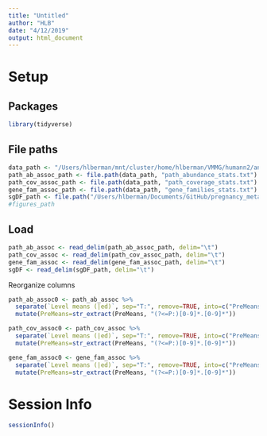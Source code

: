 ```yaml
---
title: "Untitled"
author: "HLB"
date: "4/12/2019"
output: html_document
---
```


# Setup
## Packages
```r
library(tidyverse)
```

## File paths
```r
data_path <- "/Users/hlberman/mnt/cluster/home/hlberman/VMMG/humann2/analysis"
path_ab_assoc_path <- file.path(data_path, "path_abundance_stats.txt")
path_cov_assoc_path <- file.path(data_path, "path_coverage_stats.txt")
gene_fam_assoc_path <- file.path(data_path, "gene_families_stats.txt")
sgDF_path <- file.path("/Users/hlberman/Documents/GitHub/pregnancy_metagenome/shotgunMetadata.tsv")
#figures_path
```

## Load
```r
path_ab_assoc <- read_delim(path_ab_assoc_path, delim="\t")
path_cov_assoc <- read_delim(path_cov_assoc_path, delim="\t")
gene_fam_assoc <- read_delim(gene_fam_assoc_path, delim="\t")
sgDF <- read_delim(sgDF_path, delim="\t")
```

Reorganize columns
```r
path_ab_assoc0 <- path_ab_assoc %>%
  separate(`Level means (|ed)`, sep="T:", remove=TRUE, into=c("PreMeans", "TermMeans")) %>%
  mutate(PreMeans=str_extract(PreMeans, "(?<=P:)[0-9]*.[0-9]*"))

path_cov_assoc0 <- path_cov_assoc %>%
  separate(`Level means (|ed)`, sep="T:", remove=TRUE, into=c("PreMeans", "TermMeans")) %>%
  mutate(PreMeans=str_extract(PreMeans, "(?<=P:)[0-9]*.[0-9]*"))

gene_fam_assoc0 <- gene_fam_assoc %>%
  separate(`Level means (|ed)`, sep="T:", remove=TRUE, into=c("PreMeans", "TermMeans")) %>%
  mutate(PreMeans=str_extract(PreMeans, "(?<=P:)[0-9]*.[0-9]*"))
```


# Session Info
```r
sessionInfo()
```

